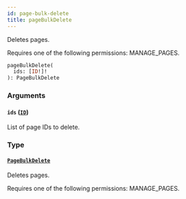 ```yaml
---
id: page-bulk-delete
title: pageBulkDelete
---
```



Deletes pages. 

Requires one of the following permissions: MANAGE_PAGES.

```graphql
pageBulkDelete(
  ids: [ID!]!
): PageBulkDelete
```


### Arguments

#### `ids` ([`ID`](../../../developer/api-reference/scalars/id))

List of page IDs to delete.


### Type

#### [`PageBulkDelete`](../../../developer/api-reference/objects/page-bulk-delete) 

Deletes pages. 

Requires one of the following permissions: MANAGE_PAGES.




